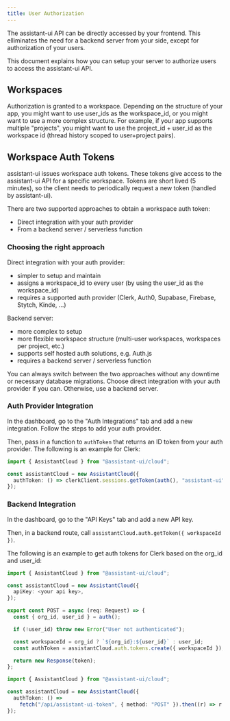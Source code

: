 ```yaml
---
title: User Authorization
---
```


The assistant-ui API can be directly accessed by your frontend. This elliminates the need for a backend server from your side, except for authorization of your users.

This document explains how you can setup your server to authorize users to access the assistant-ui API.

## Workspaces

Authorization is granted to a workspace. Depending on the structure of your app, you might want to use user_ids as the workspace_id, or you might want to use a more complex structure.
For example, if your app supports multiple "projects", you might want to use the project_id + user_id as the workspace id (thread history scoped to user+project pairs).

## Workspace Auth Tokens

assistant-ui issues workspace auth tokens. These tokens give access to the assistant-ui API for a specific workspace.
Tokens are short lived (5 minutes), so the client needs to periodically request a new token (handled by assistant-ui).

There are two supported approaches to obtain a workspace auth token:

- Direct integration with your auth provider
- From a backend server / serverless function

### Choosing the right approach

Direct integration with your auth provider:

- simpler to setup and maintain
- assigns a workspace_id to every user (by using the user_id as the workspace_id)
- requires a supported auth provider (Clerk, Auth0, Supabase, Firebase, Stytch, Kinde, ...)

Backend server:

- more complex to setup
- more flexible workspace structure (multi-user workspaces, workspaces per project, etc.)
- supports self hosted auth solutions, e.g. Auth.js
- requires a backend server / serverless function

You can always switch between the two approaches without any downtime or necessary database migrations.
Choose direct integration with your auth provider if you can. Otherwise, use a backend server.

### Auth Provider Integration

In the dashboard, go to the "Auth Integrations" tab and add a new integration.
Follow the steps to add your auth provider.

Then, pass in a function to `authToken` that returns an ID token from your auth provider.
The following is an example for Clerk:

```ts
import { AssistantCloud } from "@assistant-ui/cloud";

const assistantCloud = new AssistantCloud({
  authToken: () => clerkClient.sessions.getToken(auth(), "assistant-ui"),
});
```

### Backend Integration

In the dashboard, go to the "API Keys" tab and add a new API key.

Then, in a backend route, call `assistantCloud.auth.getToken({ workspaceId })`.

The following is an example to get auth tokens for Clerk based on the org_id and user_id:

```ts title="/app/api/assistant-ui-token/route.ts"
import { AssistantCloud } from "@assistant-ui/cloud";

const assistantCloud = new AssistantCloud({
  apiKey: <your api key>,
});

export const POST = async (req: Request) => {
  const { org_id, user_id } = auth();

  if (!user_id) throw new Error("User not authenticated");

  const workspaceId = org_id ? `${org_id}:${user_id}` : user_id;
  const authToken = assistantCloud.auth.tokens.create({ workspaceId });

  return new Response(token);
};
```

```ts title="client.ts"
import { AssistantCloud } from "@assistant-ui/cloud";

const assistantCloud = new AssistantCloud({
  authToken: () =>
    fetch("/api/assistant-ui-token", { method: "POST" }).then((r) => r.json()),
});
```
